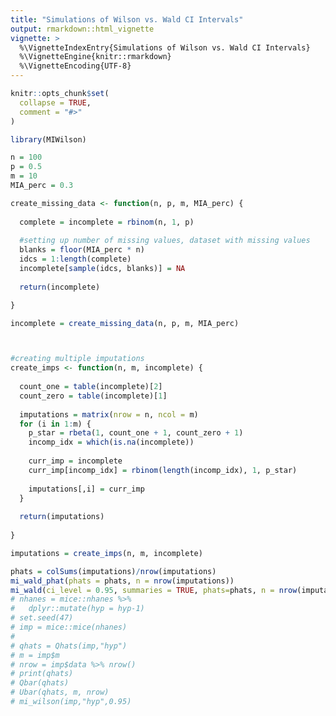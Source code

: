 ```yaml
---
title: "Simulations of Wilson vs. Wald CI Intervals"
output: rmarkdown::html_vignette
vignette: >
  %\VignetteIndexEntry{Simulations of Wilson vs. Wald CI Intervals}
  %\VignetteEngine{knitr::rmarkdown}
  %\VignetteEncoding{UTF-8}
---
```


```r
knitr::opts_chunk$set(
  collapse = TRUE,
  comment = "#>"
)
```

```r
library(MIWilson)
```

```r
n = 100
p = 0.5
m = 10
MIA_perc = 0.3

create_missing_data <- function(n, p, m, MIA_perc) {
  
  complete = incomplete = rbinom(n, 1, p)
  
  #setting up number of missing values, dataset with missing values
  blanks = floor(MIA_perc * n)
  idcs = 1:length(complete)
  incomplete[sample(idcs, blanks)] = NA
  
  return(incomplete)

}

incomplete = create_missing_data(n, p, m, MIA_perc)



#creating multiple imputations
create_imps <- function(n, m, incomplete) {
  
  count_one = table(incomplete)[2]
  count_zero = table(incomplete)[1]
  
  imputations = matrix(nrow = n, ncol = m)
  for (i in 1:m) {
    p_star = rbeta(1, count_one + 1, count_zero + 1)
    incomp_idx = which(is.na(incomplete))
    
    curr_imp = incomplete
    curr_imp[incomp_idx] = rbinom(length(incomp_idx), 1, p_star)
    
    imputations[,i] = curr_imp
  }
  
  return(imputations)
  
}

imputations = create_imps(n, m, incomplete)
```

```r
phats = colSums(imputations)/nrow(imputations)
mi_wald_phat(phats = phats, n = nrow(imputations))
mi_wald(ci_level = 0.95, summaries = TRUE, phats=phats, n = nrow(imputations) )
# nhanes = mice::nhanes %>%
#   dplyr::mutate(hyp = hyp-1)
# set.seed(47)
# imp = mice::mice(nhanes)
# 
# qhats = Qhats(imp,"hyp")
# m = imp$m
# nrow = imp$data %>% nrow()
# print(qhats)
# Qbar(qhats)
# Ubar(qhats, m, nrow)
# mi_wilson(imp,"hyp",0.95)
```

